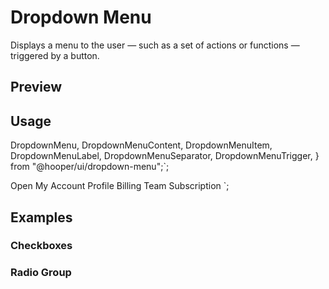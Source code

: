 

<Meta of={DropdownMenuStories} />

<RadixPrimitiveDocsButton name="dropdown-menu" />

# Dropdown Menu

Displays a menu to the user — such as a set of actions or functions — triggered by a button.

## Preview

<Canvas of={DropdownMenuStories.Default} />

## Usage

  DropdownMenu,
  DropdownMenuContent,
  DropdownMenuItem,
  DropdownMenuLabel,
  DropdownMenuSeparator,
  DropdownMenuTrigger,
} from "@hooper/ui/dropdown-menu";`;

  <DropdownMenuTrigger>Open</DropdownMenuTrigger>
  <DropdownMenuContent>
    <DropdownMenuLabel>My Account</DropdownMenuLabel>
    <DropdownMenuSeparator />
    <DropdownMenuItem>Profile</DropdownMenuItem>
    <DropdownMenuItem>Billing</DropdownMenuItem>
    <DropdownMenuItem>Team</DropdownMenuItem>
    <DropdownMenuItem>Subscription</DropdownMenuItem>
  </DropdownMenuContent>
</DropdownMenu>`;

<Source code={importCode} language="ts" dark />
<Source code={usageCode} language="tsx" dark />

## Examples

### Checkboxes

<Canvas of={DropdownMenuStories.Checkboxes} />

### Radio Group

<Canvas of={DropdownMenuStories.RadioGroup} />